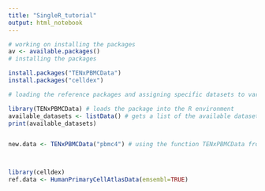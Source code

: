 ---
title: "SingleR_tutorial"
output: html_notebook
---



```{r}
# working on installing the packages
av <- available.packages()
# installing the packages 

install.packages("TENxPBMCData")
install.packages("celldex")

# loading the reference packages and assigning specific datasets to variables to be used by SingleR

library(TENxPBMCData) # loads the package into the R environment
available_datasets <- listData() # gets a list of the available datasets
print(available_datasets)


new.data <- TENxPBMCData("pbmc4") # using the function TENxPBMCData from the TENxPBMCData package to load a specific dataset



library(celldex)
ref.data <- HumanPrimaryCellAtlasData(emsembl=TRUE) 


```


